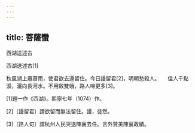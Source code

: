```yaml
---
---
---
```

title: 菩薩蠻
---




西湖送述古

西湖送述古[1]





秋風湖上蕭蕭雨，使君欲去還留住。今日謾留君[2]，明朝愁殺人。　　佳人千點淚，灑向長河水。不用斂雙蛾，路人啼更多[3]。

[1]題一作《西湖》。熙寧七年（1074）作。

[2]〔謾留君〕謂欲留而無法留住。謾，徒然。

[3]〔路人句〕謂杭州人民哭送陳襄去任。言外贊美陳襄政績。